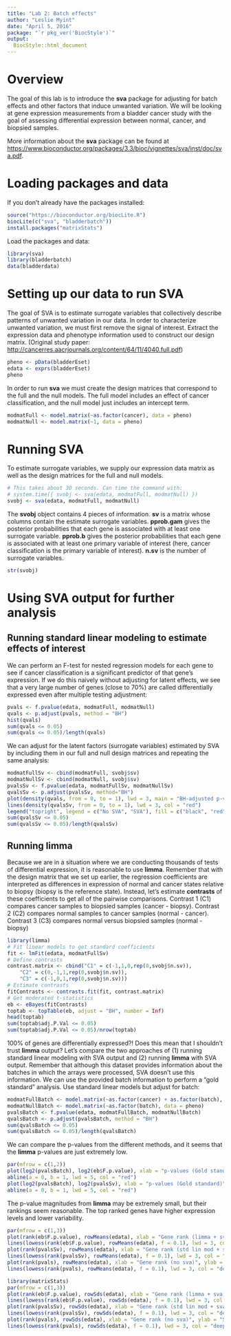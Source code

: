 ```yaml
---
title: "Lab 2: Batch effects"
author: "Leslie Myint"
date: "April 5, 2016"
package: "`r pkg_ver('BiocStyle')`"
output: 
  BiocStyle::html_document
---
```


# Overview

The goal of this lab is to introduce the **sva** package for adjusting for batch effects and other factors that induce unwanted variation. We will be looking at gene expression measurements from a bladder cancer study with the goal of assessing differential expression between normal, cancer, and biopsied samples.

More information about the **sva** package can be found at [https://www.bioconductor.org/packages/3.3/bioc/vignettes/sva/inst/doc/sva.pdf](https://www.bioconductor.org/packages/3.3/bioc/vignettes/sva/inst/doc/sva.pdf).

# Loading packages and data

If you don't already have the packages installed:

```r
source("https://bioconductor.org/biocLite.R")
biocLite(c("sva", "bladderbatch"))
install.packages("matrixStats")
```

Load the packages and data:

```r
library(sva)
library(bladderbatch)
data(bladderdata)
```

# Setting up our data to run SVA

The goal of SVA is to estimate surrogate variables that collectively describe patterns of unwanted variation in our data. In order to characterize unwanted variation, we must first remove the signal of interest. Extract the expression data and phenotype information used to construct our design matrix. (Original study paper: [http://cancerres.aacrjournals.org/content/64/11/4040.full.pdf](http://cancerres.aacrjournals.org/content/64/11/4040.full.pdf))

```r
pheno <- pData(bladderEset)
edata <- exprs(bladderEset)
pheno
```

In order to run **sva** we must create the design matrices that correspond to the full and the null models. The full model includes an effect of cancer classification, and the null model just includes an intercept term.

```r
modmatFull <- model.matrix(~as.factor(cancer), data = pheno)
modmatNull <- model.matrix(~1, data = pheno)
```

# Running SVA

To estimate surrogate variables, we supply our expression data matrix as well as the design matrices for the full and null models.

```r
# This takes about 30 seconds. Can time the command with:
# system.time({ svobj <- sva(edata, modmatFull, modmatNull) })
svobj <- sva(edata, modmatFull, modmatNull)
```

The **svobj** object contains 4 pieces of information. **sv** is a matrix whose columns contain the estimate surrogate variables. **pprob.gam** gives the posterior probabilities that each gene is associated with at least one surrogate variable. **pprob.b** gives the posterior probabilities that each gene is associated with at least one primary variable of interest (here, cancer classification is the primary variable of interest). **n.sv** is the number of surrogate variables.

```r
str(svobj)
```

# Using SVA output for further analysis

## Running standard linear modeling to estimate effects of interest

We can perform an F-test for nested regression models for each gene to see if cancer classification is a significant predictor of that gene's expression. If we do this naively without adjusting for latent effects, we see that a very large number of genes (close to 70%) are called differentially expressed even after multiple testing adjustment:

```r
pvals <- f.pvalue(edata, modmatFull, modmatNull)
qvals <- p.adjust(pvals, method = "BH")
hist(qvals)
sum(qvals <= 0.05)
sum(qvals <= 0.05)/length(qvals)
```

We can adjust for the latent factors (surrogate variables) estimated by SVA by including them in our full and null design matrices and repeating the same analysis:

```r
modmatFullSv <- cbind(modmatFull, svobj$sv)
modmatNullSv <- cbind(modmatNull, svobj$sv)
pvalsSv <- f.pvalue(edata, modmatFullSv, modmatNullSv)
qvalsSv <- p.adjust(pvalsSv, method="BH")
plot(density(qvals, from = 0, to = 1), lwd = 3, main = "BH-adjusted p-values")
lines(density(qvalsSv, from = 0, to = 1), lwd = 3, col = "red")
legend("topright", legend = c("No SVA", "SVA"), fill = c("black", "red"))
sum(qvalsSv <= 0.05)
sum(qvalsSv <= 0.05)/length(qvalsSv)
```

## Running limma

Because we are in a situation where we are conducting thousands of tests of differential expression, it is reasonable to use **limma**. Remember that with the design matrix that we set up earlier, the regression coefficients are interpreted as differences in expression of normal and cancer states relative to biopsy (biopsy is the reference state). Instead, let's estimate **contrasts** of these coefficients to get all of the pairwise comparisons.
Contrast 1 (C1) compares cancer samples to biopsied samples (cancer - biopsy).
Contrast 2 (C2) compares normal samples to cancer samples (normal - cancer).
Contrast 3 (C3) compares normal versus biopsied samples (normal - biopsy)

```r
library(limma)
# Fit linear models to get standard coefficients
fit <- lmFit(edata, modmatFullSv)
# Define contrasts
contrast.matrix <- cbind("C1" = c(-1,1,0,rep(0,svobj$n.sv)),
	"C2" = c(0,-1,1,rep(0,svobj$n.sv)),
	"C3" = c(-1,0,1,rep(0,svobj$n.sv)))
# Estimate contrasts
fitContrasts <- contrasts.fit(fit, contrast.matrix)
# Get moderated t-statistics
eb <- eBayes(fitContrasts)
toptab <- topTable(eb, adjust = "BH", number = Inf)
head(toptab)
sum(toptab$adj.P.Val <= 0.05)
sum(toptab$adj.P.Val <= 0.05)/nrow(toptab)
```

100% of genes are differentially expressed?! Does this mean that I shouldn't trust **limma** output? Let's compare the two approaches of (1) running standard linear modeling with SVA output and (2) running **limma** with SVA output. Remember that although this dataset provides information about the batches in which the arrays were processed, SVA doesn't use this information. We can use the provided batch information to perform a "gold standard" analysis. Use standard linear models but adjust for batch:

```r
modmatFullBatch <- model.matrix(~as.factor(cancer) + as.factor(batch), data = pheno)
modmatNullBatch <- model.matrix(~as.factor(batch), data = pheno)
pvalsBatch <- f.pvalue(edata, modmatFullBatch, modmatNullBatch)
qvalsBatch <- p.adjust(pvalsBatch, method = "BH")
sum(qvalsBatch <= 0.05)
sum(qvalsBatch <= 0.05)/length(qvalsBatch)
```

We can compare the p-values from the different methods, and it seems that the **limma** p-values are just extremely low.

```r
par(mfrow = c(1,2))
plot(log2(pvalsBatch), log2(eb$F.p.value), xlab = "p-values (Gold standard)", ylab = "p-values (limma + sva)")
abline(a = 0, b = 1, lwd = 5, col = "red")
plot(log2(pvalsBatch), log2(pvalsSv), xlab = "p-values (Gold standard)", ylab = "p-values (std lin mod + sva)")
abline(a = 0, b = 1, lwd = 5, col = "red")
```

The p-value magnitudes from **limma** may be extremely small, but their rankings seem reasonable. The top ranked genes have higher expression levels and lower variability.

```r
par(mfrow = c(1,3))
plot(rank(eb$F.p.value), rowMeans(edata), xlab = "Gene rank (limma + sva)", ylab = "Mean log expression")
lines(lowess(rank(eb$F.p.value), rowMeans(edata), f = 0.1), lwd = 3, col = "deeppink")
plot(rank(pvalsSv), rowMeans(edata), xlab = "Gene rank (std lin mod + sva)", ylab = "Mean log expression")
lines(lowess(rank(pvalsSv), rowMeans(edata), f = 0.1), lwd = 3, col = "deeppink")
plot(rank(pvals), rowMeans(edata), xlab = "Gene rank (no sva)", ylab = "Mean log expression")
lines(lowess(rank(pvals), rowMeans(edata), f = 0.1), lwd = 3, col = "deeppink")

library(matrixStats)
par(mfrow = c(1,3))
plot(rank(eb$F.p.value), rowSds(edata), xlab = "Gene rank (limma + sva)", ylab = "SD log expression")
lines(lowess(rank(eb$F.p.value), rowSds(edata), f = 0.1), lwd = 3, col = "deeppink")
plot(rank(pvalsSv), rowSds(edata), xlab = "Gene rank (std lin mod + sva)", ylab = "SD log expression")
lines(lowess(rank(pvalsSv), rowSds(edata), f = 0.1), lwd = 3, col = "deeppink")
plot(rank(pvals), rowSds(edata), xlab = "Gene rank (no sva)", ylab = "SD log expression")
lines(lowess(rank(pvals), rowSds(edata), f = 0.1), lwd = 3, col = "deeppink")
```